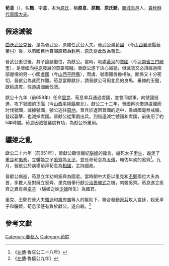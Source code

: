 {{Infobox 先秦人物
|名稱=荀息
|姓=
|氏=原、[[荀姓|荀]]
|名=黯
|字=息
|别名=原息、原黯、原氏黯
|別字=
|諡號=
|時代=春秋時期
|國家=晉國
|身份=[[晋献公|晋献公]]大夫
|官位=
|爵位=
|出生日期=
|出生地点=晋国[[翼城|翼城]][[息城|息邑]]
|逝世日期=前651年
|逝世地点=晋国
|在位年代=
|父=
|母=
|正妻=
|妾=
|夫=
|子女=
|太子=
|都城=
|居所=
|墓葬=
|著作=
}}
'''荀息'''（{{Bd|？||前651年||catIdx=X荀}}），名'''黯'''，字'''息'''，本为[[原姓|原氏]]，稱'''原息'''、'''原黯'''、'''原氏黯'''，[[翼城|翼城]][[息城|息邑]]人，[[春秋時代|春秋時代]][[晉國|晉國]][[大夫|大夫]]。

== 假途滅虢 ==
[[晉武公|曲沃武公]][[曲沃克晉|克晉]]，是為晉武公，原黯任武公大夫。晉武公滅[[荀國|荀國]] （今[[山西|山西]][[襄汾縣|襄汾縣]][[荀董村|荀董村]]）後，以荀國舊地賞賜原黯為[[封邑|封邑]]，[[原氏|原氏]]從此改為荀氏。

晉武公逝世後，其子詭諸繼位，為獻公。當時，地處[[黃河|黃河]]的[[虢國|虢國]]（今[[河南省|河南省]][[三門峽市|三門峽市]]），是晉國向[[中原|中原]]發展的首要障礙。晉獻公遂下決心滅虢，但滅虢又必須經過南部邊境的另一小國[[虞國|虞國]]（今[[山西|山西]][[平陸縣|平陸縣]]），而虞、虢兩國唇齒相依，關係又十分密切，晉獻公為此而作難。荀息當即獻計，請晉獻公可用北屈的良馬、垂棘的玉璧，獻給虞君，假道虞國而伐虢。

獻公十九年（前658年）任命[[里克|里克]]、荀息率兵通過虞國，並會同虞軍，向虢國挺進，攻下虢國的[[下陽|下陽]]（今[[山西|山西]][[平陸縣|平陸縣]]東北）。獻公二十二年，晉國再次借道虞國而討伐虢國，滅掉虢國，虢公逃往[[周地|周地]]。晉兵於返回晉國的途中，乘虞國毫無戒備，發起襲擊，也滅掉虞國。晉獻公從策劃出兵，到借道滅亡虢國和虞國，前後用了約5年時間。荀息因滅虢襲虞有功，為獻公所重用。

== 驪姬之亂 ==
獻公二十六年（前651年），晉獻公聽信寵妃[[驪姬|驪姬]]的讒言，逼死太子[[申生|申生]]，逼走了[[重耳|重耳]]和[[夷吾|夷吾]]，立驪姬之子[[奚齊|奚齊]]為[[太子|太子]]，並任命荀息為[[太傅|太傅]]，輔佐年幼的奚齊<ref>《[[左傳|左傳]]·魯庄公二十八年》</ref>。九月，晉獻公於病榻前拜荀息為[[相國|相國]]，主持國政。

晉獻公病逝，荀息立年幼的奚齊為國君。當時朝中大臣以里克和[[丕鄭|丕鄭]]兩位大夫為首，多數人反對擁立奚齊。里克借舉行獻公[[治喪儀式|治喪儀式]]之機，刺殺奚齊。荀息遂立奚齊之異母弟[[卓子|卓子]] （驪姬之妹[[少姬|少姬]]所生）為國君。

里克、丕鄭在晉大夫[[騅遄|騅遄]]和[[屠岸夷|屠岸夷]]等人的幫助下，聯合發動[[家兵|家兵]]攻入宮廷，殺死卓子和驪姬，荀息深感有負於獻公，遂自殺。<ref>《[[左傳|左傳]]·魯僖公九年》</ref>

== 參考文獻 ==
<div class="references-small">
<references></references>
</div>

[[Category:春秋人|Category:春秋人]]
[[Category:荀姓|Category:荀姓]]